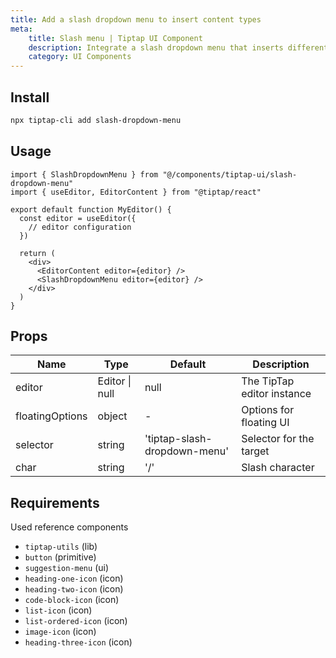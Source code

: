 ```yaml
---
title: Add a slash dropdown menu to insert content types
meta:
    title: Slash menu | Tiptap UI Component
    description: Integrate a slash dropdown menu that inserts different content types into Tiptap. More in the docs!
    category: UI Components
---
```


## Install

```bash
npx tiptap-cli add slash-dropdown-menu
```

## Usage

```tsx
import { SlashDropdownMenu } from "@/components/tiptap-ui/slash-dropdown-menu"
import { useEditor, EditorContent } from "@tiptap/react"

export default function MyEditor() {
  const editor = useEditor({
    // editor configuration
  })

  return (
    <div>
      <EditorContent editor={editor} />
      <SlashDropdownMenu editor={editor} />
    </div>
  )
}
```

## Props

| Name            | Type           | Default                      | Description                |
| --------------- | -------------- | ---------------------------- | -------------------------- |
| editor          | Editor \| null | null                         | The TipTap editor instance |
| floatingOptions | object         | -                            | Options for floating UI    |
| selector        | string         | 'tiptap-slash-dropdown-menu' | Selector for the target    |
| char            | string         | '/'                          | Slash character            |

## Requirements

Used reference components

- `tiptap-utils` (lib)
- `button` (primitive)
- `suggestion-menu` (ui)
- `heading-one-icon` (icon)
- `heading-two-icon` (icon)
- `code-block-icon` (icon)
- `list-icon` (icon)
- `list-ordered-icon` (icon)
- `image-icon` (icon)
- `heading-three-icon` (icon)